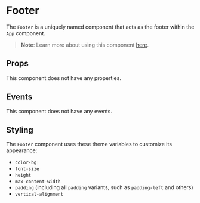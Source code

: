 # Footer 

The `Footer` is a uniquely named component that acts as the footer within the `App` component.

> **Note**: Learn more about using this component [here](../learning/app-component).

## Props

This component does not have any properties.

## Events

This component does not have any events.

## Styling

The `Footer` component uses these theme variables to customize its appearance:

- `color-bg`
- `font-size`
- `height`
- `max-content-width`
- `padding` (including all `padding` variants, such as `padding-left` and others)
- `vertical-alignment`
